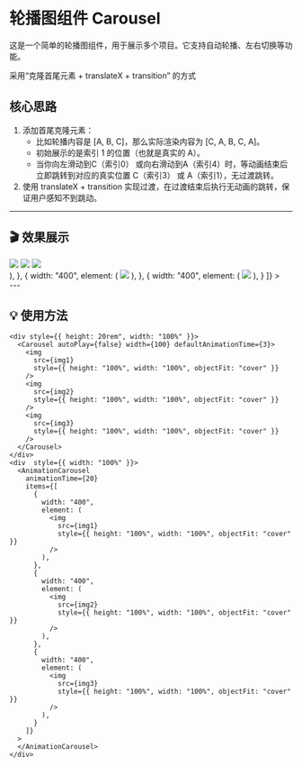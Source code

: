 
# 轮播图组件 Carousel

这是一个简单的轮播图组件，用于展示多个项目。它支持自动轮播、左右切换等功能。

<div>
  采用“克隆首尾元素 + translateX + transition” 的方式
  <h2>核心思路</h2>
  <ol>
    <li>
      添加首尾克隆元素：
      <ul>
        <li>比如轮播内容是 [A, B, C]，那么实际渲染内容为 [C, A, B, C, A]。</li>
        <li>初始展示的是索引 1 的位置（也就是真实的 A）。</li>
        <li>
          当你向左滑动到C（索引0）
          或向右滑动到A（索引4）时，等动画结束后立即跳转到对应的真实位置
          C（索引3） 或 A（索引1），无过渡跳转。
        </li>
      </ul>
    </li>
    <li>
      使用 translateX + transition
      实现过渡，在过渡结束后执行无动画的跳转，保证用户感知不到跳动。
    </li>
  </ol>
</div>

---

## 🎬 效果展示

<div style={{ height: "20rem", width: "100%" }}>
  <Carousel autoPlay={false} width={100} defaultAnimationTime={3}>
    <img
      src={img1}
      style={{ height: "100%", width: "100%", objectFit: "cover" }}
    />
    <img
      src={img2}
      style={{ height: "100%", width: "100%", objectFit: "cover" }}
    />
    <img
      src={img3}
      style={{ height: "100%", width: "100%", objectFit: "cover" }}
    />
  </Carousel>
</div>
<div  style={{ width: "100%" }}>
  <AnimationCarousel
    animationTime={20}
    items={[
      {
        width: "400",
        element: (
          <img
            src={img1}
            style={{ height: "100%", width: "100%", objectFit: "cover" }}
          />
        ),
      },
      {
        width: "400",
        element: (
          <img
            src={img2}
            style={{ height: "100%", width: "100%", objectFit: "cover" }}
          />
        ),
      },
      {
        width: "400",
        element: (
          <img
            src={img3}
            style={{ height: "100%", width: "100%", objectFit: "cover" }}
          />
        ),
      }
    ]}
  >
  </AnimationCarousel>
</div>
---

## 💡 使用方法

```tsx
<div style={{ height: 20rem", width: "100%" }}>
  <Carousel autoPlay={false} width={100} defaultAnimationTime={3}>
    <img
      src={img1}
      style={{ height: "100%", width: "100%", objectFit: "cover" }}
    />
    <img
      src={img2}
      style={{ height: "100%", width: "100%", objectFit: "cover" }}
    />
    <img
      src={img3}
      style={{ height: "100%", width: "100%", objectFit: "cover" }}
    />
  </Carousel>
</div>
<div  style={{ width: "100%" }}>
  <AnimationCarousel
    animationTime={20}
    items={[
      {
        width: "400",
        element: (
          <img
            src={img1}
            style={{ height: "100%", width: "100%", objectFit: "cover" }}
          />
        ),
      },
      {
        width: "400",
        element: (
          <img
            src={img2}
            style={{ height: "100%", width: "100%", objectFit: "cover" }}
          />
        ),
      },
      {
        width: "400",
        element: (
          <img
            src={img3}
            style={{ height: "100%", width: "100%", objectFit: "cover" }}
          />
        ),
      }
    ]}
  >
  </AnimationCarousel>
</div>
```
